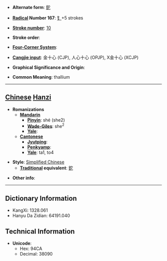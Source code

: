 * '''Alternate form''': [[鉈]]

* '''[[Wiktionary:Chinese radical index| Radical]] Number 167''': [[Wiktionary:Chinese radical index 钅|钅]]+5 strokes

* '''[[Wiktionary:Chinese total strokes index|Stroke number]]''': [[Wiktionary:Chinese total strokes index 10|10]]

* '''Stroke order''': 

* '''[[Wiktionary:Chinese four corner index|Four-Corner System]]''': 

* '''[[Wiktionary:Chinese Cangjie index|Cangjie input]]''': 金十心 (CJP), 人心十心 (OPJP), X金十心 (XCJP)

* '''Graphical Significance and Origin''': 

* '''Common Meaning''': thallium

----

== [[Chinese]] [[Hanzi]] ==

* '''Romanizations'''
** '''[[Mandarin]]'''
*** '''[[Pinyin]]''': shé (she2)
*** '''[[Wade-Giles]]''': she<sup>2</sup>
*** '''[[Yale]]''': 
** '''[[Cantonese]]'''
*** '''[[Jyutping]]''':
*** '''[[Penkyamp]]''': 
*** '''[[Yale]]''': ta1, to4

* '''Style''': [[Simplified Chinese]] 
** '''[[Traditional Chinese|Traditional]] equivalent''': [[鉈]]

* '''Other info''': 

----

== Dictionary Information ==

* KangXi: 1328.061
* Hanyu Da Zidian: 64191.040

== Technical Information ==

* '''Unicode''':
** Hex: 94CA
** Decimal: 38090